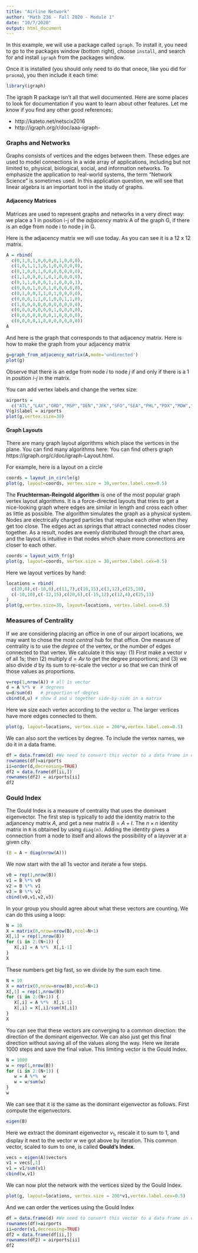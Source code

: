 ```yaml
---
title: "Airline Network"
author: "Math 236 - Fall 2020 - Module 1"
date: "10/7/2020"
output: html_document
---
```



In this example, we will use a package called `igraph`. To install it, you need to go to the packages window (bottom right), choose `install`, and search for and install `igraph` from the packages window.

Once it is installed (you should only need to do that onece, like you did for `pracma`), you then include it each time:
```r
library(igraph)
```
The igraph R package isn’t all that well documented. Here are some places to look for documentation if you want to learn about other features. Let me know if you find any other good references:

* http://kateto.net/netscix2016
* http://igraph.org/r/doc/aaa-igraph-

### Graphs and Networks

Graphs consists of vertices and the edges between them. These edges are used to model connections in a wide array of applications, including but not limited to, physical, biological, social, and information networks. To emphasize the application to real-world systems, the term "Network Science" is sometimes used. In this application question, we will see that linear algebra is an important tool in the study of graphs. 

#### Adjacency Matrices

Matrices are used to represent graphs and networks in a very direct way: we place a 1 in position i-j of the *adjacency* matrix A of the graph G, if there is an edge from node i to node j in G. 

Here is the adjacency matrix we will use today. As you can see it is a 12 x 12 matrix.
```r
A = rbind(
  c(0,1,0,1,0,0,0,0,1,0,0,0),
  c(1,0,1,1,1,0,1,0,0,0,0,0),
  c(0,1,0,0,1,0,0,0,0,0,0,0),
  c(1,1,0,0,0,1,0,1,0,0,0,0),
  c(0,1,1,0,0,0,1,1,0,0,0,1),
  c(0,0,0,1,0,0,1,0,0,0,0,0),
  c(0,1,0,0,1,1,0,1,0,0,0,0),
  c(0,0,0,1,1,0,1,0,0,1,1,0),
  c(1,0,0,0,0,0,0,0,0,0,0,0),
  c(0,0,0,0,0,0,0,1,0,0,0,0),
  c(0,0,0,0,0,0,0,1,0,0,0,0),
  c(0,0,0,0,1,0,0,0,0,0,0,0))
A
```

And here is the graph that corresponds to that adjacency matrix.
Here is how to make the graph from your adjacency matrix

```r
g=graph_from_adjacency_matrix(A,mode='undirected')
plot(g)
```

Observe that there is an edge from node $i$ to node $j$ if and only if there is a 1 in position $i$-$j$ in the matrix. 

You can add vertex labels and change the vertex size:

```r
airports = 
  c("ATL","LAX","ORD","MSP","DEN","JFK","SFO","SEA","PHL","PDX","MDW","LGA")
V(g)$label = airports
plot(g,vertex.size=30)
```

#### Graph Layouts

There are many graph layout algorithms which place the vertices in the plane. You can find many algorithms here: You can find others graph  https://igraph.org/c/doc/igraph-Layout.html.

For example, here is a layout on a circle
```r
coords = layout_in_circle(g)
plot(g, layout=coords, vertex.size = 30,vertex.label.cex=0.5)
```

The **Fruchterman-Reingold algorithm** is one of the most popular graph vertex layout algorithms. It is a force-directed layouts that tries to get a nice-looking graph where edges are similar in length and cross each other as little as possible. The algorithm simulates the graph as a physical system. Nodes are electrically charged particles that repulse each other when they get too close. The edges act as springs that attract connected nodes closer together. As a result, nodes are evenly distributed through the chart area, and the layout is intuitive in that nodes which share more connections are closer to each other. 
```r
coords = layout_with_fr(g)
plot(g, layout=coords, vertex.size = 30,vertex.label.cex=0.5)
```

Here we layout vertices by hand:

```r
locations = rbind(
  c(20,0),c(-10,0),c(11,7),c(10,15),c(3,12),c(25,10),
  c(-10,10),c(-12,15),c(20,6),c(-15,12),c(12,4),c(25,13)
)
plot(g,vertex.size=30, layout=locations, vertex.label.cex=0.5)
```


### Measures of Centrality

If we are considering placing an office in one of our airport locations, we may want to chose the most *central* hub for that office. One measure of centrality is to use the *degree* of the vertex, or the number of edges connected to that vertex. We calculate it this way: (1) First make a vector $v$ of all 1s; then (2) multiply $d = Av$ to get the degree proportions; and (3) we also divide $d$ by its sum to re-scale the vector $u$ so that we can think of those values as proportions.

```r
v=rep(1,nrow(A)) # all 1s vector
d = A %*% v  # degrees
u=d/sum(d)   # proportion of degres
cbind(d,u) # show d and u together side-by-side in a matrix
```

Here we size each vertex according to the vector $u.$ The larger vertices have more edges connected to them.

```r
plot(g, layout=locations, vertex.size = 200*u,vertex.label.cex=0.5)
```

We can also sort the vertices by degree. To include the vertex names, we do it in a data frame. 

```r
df = data.frame(d) #We need to convert this vector to a data frame in order to add row names
rownames(df)=airports
ii=order(d,decreasing=TRUE)
df2 = data.frame(df[ii,])
rownames(df2) = airports[ii]
df2
```
### Gould Index

The Gould Index is a measure of centrality that uses the dominant eigenvector. The first step is typically to add the identity matrix to the adjancency matrix $A$, and get a new matrix $B= A + I$. The $n \times n$ identity matrix in `R` is obtained by using `diag(n)`. Adding the identity gives a connection from a node to itself and allows the possibility of a layover at a given city.

```r
(B = A + diag(nrow(A)))
```


We now start with the all 1s vector and iterate a few steps.

```r
v0 = rep(1,nrow(B))
v1 = B %*% v0
v2 = B %*% v1
v3 = B %*% v2
cbind(v0,v1,v2,v3)
```

In your group you should agree about what these vectors are counting. We can do this using a loop:

```r
N = 10 
X = matrix(0,nrow=nrow(B),ncol=N+1)
X[,1] = rep(1,nrow(B))
for (i in 2:(N+1)) {  
   X[,i] = A %*%  X[,i-1]
}
X 
```

These numbers get big fast, so we divide by the sum each time.

```r
N = 10 
X = matrix(0,nrow=nrow(B),ncol=N+1)
X[,1] = rep(1,nrow(B))
for (i in 2:(N+1)) {  
   X[,i] = A %*%  X[,i-1]
   X[,i] = X[,i]/sum(X[,i])
}
X 
```

You can see that these vectors are converging to a common direction: the direction of the dominant eigenvector. We can also just get this final direction without saving all of the values along the way. Here we iterate 1000 steps and save the final value. This limiting vector is the Gould Index.

```r
N = 1000 
w = rep(1,nrow(B))
for (i in 2:(N+1)) {  
   w = A %*%  w
   w = w/sum(w)
}
w
```

We can see that it is the same as the dominant eigenvector as follows. First compute the eigenvectors.
```r
eigen(B)
```
Here we extract the dominant eigenvector $v_1$, rescale it to sum to 1, and display it next to the vector $w$ we got above by iteration. This common vector, scaled to sum to one, is called **Gould's Index**.

```r
vecs = eigen(A)$vectors
v1 = vecs[,1]
v1 = v1/sum(v1)
cbind(w,v1)
```

We can now plot the network with the vertices sized by the Gould Index.

```r
plot(g, layout=locations, vertex.size = 200*v1,vertex.label.cex=0.5)
```

And we can order the vertices using the Gould Index
```r
df = data.frame(d) #We need to convert this vector to a data frame in order to add row names
rownames(df)=airports
ii=order(v1,decreasing=TRUE)
df2 = data.frame(df[ii,])
rownames(df2) = airports[ii]
df2
```

